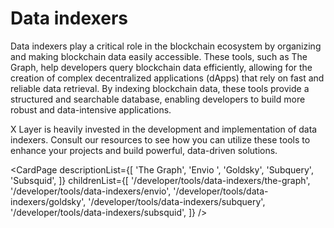 # Data indexers
Data indexers play a critical role in the blockchain ecosystem by organizing and making blockchain data easily accessible. These tools, such as The Graph, help developers query blockchain data efficiently, allowing for the creation of complex decentralized applications (dApps) that rely on fast and reliable data retrieval. By indexing blockchain data, these tools provide a structured and searchable database, enabling developers to build more robust and data-intensive applications. 

X Layer is heavily invested in the development and implementation of data indexers. Consult our resources to see how you can utilize these tools to enhance your projects and build powerful, data-driven solutions.

<CardPage
  descriptionList={[
    'The Graph',
    'Envio ',
    'Goldsky',
    'Subquery',
    'Subsquid',
  ]}
  childrenList={[
    '/developer/tools/data-indexers/the-graph',
    '/developer/tools/data-indexers/envio',
    '/developer/tools/data-indexers/goldsky',
    '/developer/tools/data-indexers/subquery',
    '/developer/tools/data-indexers/subsquid',
  ]}
/>